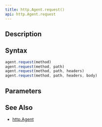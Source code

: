 ```yaml
---
title: http.Agent.request()
api: http.Agent.request
---
```


## Description

<Summary/>

## Syntax

``` js
agent.request(method)
agent.request(method, path)
agent.request(method, path, headers)
agent.request(method, path, headers, body)
```

## Parameters

<Parameters/>

## See Also

* [http.Agent](/reference/api/http/Agent)

